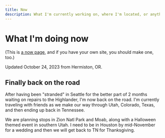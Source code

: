 ```yaml
---
title: Now
description: What I'm currently working on, where I'm located, or anything else
---
```


# What I'm doing now

(This is [a now page](https://nownownow.com/about), and if you have your own site, you should make one, too.)

Updated October 24, 2023 from Hermiston, OR.

## Finally back on the road

After having been "stranded" in Seattle for the better part of 2 months waiting on repairs to the Highlander, I'm now back on the road. I'm currently traveling with friends as we make our way through Utah, Colorado, Texas, and then ending up back in Tennessee.

We are planning stops in Zion Natl Park and Moab, along with a Halloween themed event in southern Utah. I need to be in Houston by mid-November for a wedding and then we will get back to TN for Thanksgiving.